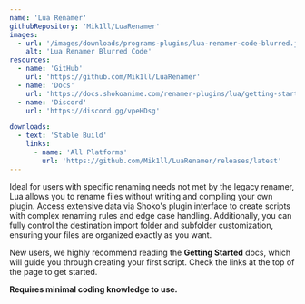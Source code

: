 ```yaml
---
name: 'Lua Renamer'
githubRepository: 'Mik1ll/LuaRenamer'
images:
  - url: '/images/downloads/programs-plugins/lua-renamer-code-blurred.jpg'
    alt: 'Lua Renamer Blurred Code'
resources:
  - name: 'GitHub'
    url: 'https://github.com/Mik1ll/LuaRenamer'
  - name: 'Docs'
    url: 'https://docs.shokoanime.com/renamer-plugins/lua/getting-started'
  - name: 'Discord'
    url: 'https://discord.gg/vpeHDsg'

downloads:
  - text: 'Stable Build'
    links:
      - name: 'All Platforms'
        url: 'https://github.com/Mik1ll/LuaRenamer/releases/latest'
---
```


Ideal for users with specific renaming needs not met by the legacy renamer, Lua allows you to rename files without
writing and compiling your own plugin. Access extensive data via Shoko's plugin interface to create scripts with complex
renaming rules and edge case handling. Additionally, you can fully control the destination import folder and subfolder
customization, ensuring your files are organized exactly as you want.

New users, we highly recommend reading the **Getting Started** docs, which will guide you through creating your first
script. Check the links at the top of the page to get started.

**Requires minimal coding knowledge to use.**
